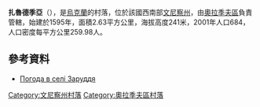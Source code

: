{{coord|49|9|14|N|29|28|36|E|scale:30000|display=title}}

'''扎魯德季亞'''（{{lang-uk|Заруддя}}），是[[烏克蘭|烏克蘭]]的村落，位於該國西南部[[文尼察州|文尼察州]]，由[[奧拉季夫區|奧拉季夫區]]負責管轄，始建於1595年，面積2.63平方公里，海拔高度241米，2001年人口684，人口密度每平方公里259.98人。

==參考資料==
* [http://weather.in.ua/ua/vinnickaja/8612 Погода в селі Заруддя] {{Wayback|url=http://weather.in.ua/ua/vinnickaja/8612 |date=20111220070748 }}

[[Category:文尼察州村落|Category:文尼察州村落]]
[[Category:奧拉季夫區村落|Category:奧拉季夫區村落]]


{{Vinnytsia-geo-stub}}